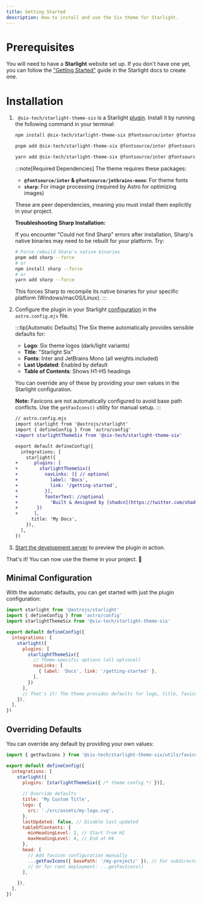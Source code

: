 ```yaml
---
title: Getting Started
description: How to install and use the Six theme for Starlight.
---
```


# Prerequisites

You will need to have a **Starlight** website set up.
If you don't have one yet, you can follow the ["Getting Started"](https://starlight.astro.build/getting-started) guide in the Starlight docs to create one.

# Installation


<Steps>

1. ` @six-tech/starlight-theme-six` is a Starlight [plugin](https://starlight.astro.build/reference/plugins/). Install it by running the following command in your terminal:

   <Tabs syncKey="pkg">

   <TabItem label="npm">

   ```sh
   npm install @six-tech/starlight-theme-six @fontsource/inter @fontsource/jetbrains-mono sharp
   ```

   </TabItem>

   <TabItem label="pnpm">

   ```sh
   pnpm add @six-tech/starlight-theme-six @fontsource/inter @fontsource/jetbrains-mono sharp
   ```

   </TabItem>

   <TabItem label="Yarn">

   ```sh
   yarn add @six-tech/starlight-theme-six @fontsource/inter @fontsource/jetbrains-mono sharp
   ```

   </TabItem>

   </Tabs>

   :::note[Required Dependencies]
   The theme requires these packages:
   - **`@fontsource/inter` & `@fontsource/jetbrains-mono`**: For theme fonts
   - **`sharp`**: For image processing (required by Astro for optimizing images)
   
   These are peer dependencies, meaning you must install them explicitly in your project.
   
   **Troubleshooting Sharp Installation:**
   
   If you encounter "Could not find Sharp" errors after installation, Sharp's native binaries may need to be rebuilt for your platform. Try:
   
   ```bash
   # Force rebuild Sharp's native binaries
   pnpm add sharp --force
   # or
   npm install sharp --force
   # or
   yarn add sharp --force
   ```
   
   This forces Sharp to recompile its native binaries for your specific platform (Windows/macOS/Linux).
   :::

2. Configure the plugin in your Starlight [configuration](https://starlight.astro.build/reference/configuration/#plugins) in the `astro.config.mjs` file.

   :::tip[Automatic Defaults]
   The Six theme automatically provides sensible defaults for:
   - **Logo**: Six theme logos (dark/light variants)
   - **Title**: "Starlight Six" 
   - **Fonts**: Inter and JetBrains Mono (all weights included)
   - **Last Updated**: Enabled by default
   - **Table of Contents**: Shows H1-H5 headings
   
   You can override any of these by providing your own values in the Starlight configuration.
   
   **Note:** Favicons are not automatically configured to avoid base path conflicts. Use the `getFavIcons()` utility for manual setup.
   :::

   ```diff lang="js"
   // astro.config.mjs
   import starlight from '@astrojs/starlight'
   import { defineConfig } from 'astro/config'
   +import starlightThemeSix from '@six-tech/starlight-theme-six'

   export default defineConfig({
     integrations: [
       starlight({
   +      plugins: [
   +        starlightThemeSix({
   +          navLinks: [{ // optional
   +            label: 'Docs',
   +            link: '/getting-started',
   +          }],
   +          footerText: //optional
   +            'Built & designed by [shadcn](https://twitter.com/shadcn). Ported to Astro Starlight by [Adrián UB](https://github.com/adrian-ub). The source code is available on [GitHub](https://github.com/six-tech/starlight-theme-six).'
   +       })
   +      ],
         title: 'My Docs',
       }),
     ],
   })
   ```

3. [Start the development server](https://starlight.astro.build/getting-started/#start-the-development-server) to preview the plugin in action.

</Steps>

That's it! You can now use the theme in your project. 🎉

## Minimal Configuration

With the automatic defaults, you can get started with just the plugin configuration:

```js title="astro.config.mjs"
import starlight from '@astrojs/starlight'
import { defineConfig } from 'astro/config'
import starlightThemeSix from '@six-tech/starlight-theme-six'

export default defineConfig({
  integrations: [
    starlight({
      plugins: [
        starlightThemeSix({
          // Theme-specific options (all optional)
          navLinks: [
            { label: 'Docs', link: '/getting-started' },
          ],
        })
      ],
      // That's it! The theme provides defaults for logo, title, favicons, etc.
    }),
  ],
})
```

## Overriding Defaults

You can override any default by providing your own values:

```js title="astro.config.mjs"
import { getFavIcons } from '@six-tech/starlight-theme-six/utils/favicons'

export default defineConfig({
  integrations: [
    starlight({
      plugins: [starlightThemeSix({ /* theme config */ })],
      
      // Override defaults
      title: 'My Custom Title',
      logo: {
        src: './src/assets/my-logo.svg',
      },
      lastUpdated: false, // Disable last updated
      tableOfContents: {
        minHeadingLevel: 2, // Start from H2
        maxHeadingLevel: 4, // End at H4
      },
      head: [
        // Add favicon configuration manually
        ...getFavIcons({ basePath: '/my-project/' }), // For subdirectory deployment
        // Or for root deployment: ...getFavIcons()
      ],

    }),
  ],
})
```


